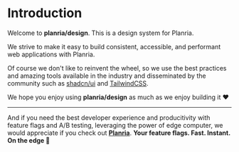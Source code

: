 
<Meta title="Introduction" />

# Introduction

Welcome to **planria/design**. This is a design system for Planria.

We strive to make it easy to build consistent, accessible, and performant web applications with Planria. 

Of course we don't like to reinvent the wheel, so we use the best practices and amazing tools available 
in the industry and disseminated by the community such as [shadcn/ui](https://ui.shadcn.com) and [TailwindCSS](https://tailwindcss.com).

We hope you enjoy using **planria/design** as much as we enjoy building it ❤️

---

And if you need the best developer experience and producitivity with feature flags and A/B testing, 
leveraging the power of edge computer, we would appreciate if you check out **[Planria](https://planria.com)**.
**Your feature flags. Fast. Instant. On the edge 🚀**

